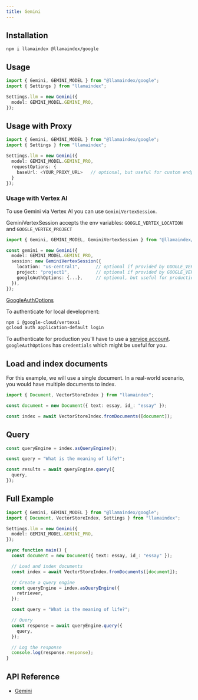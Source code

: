 ```yaml
---
title: Gemini
---
```


## Installation

```package-install
npm i llamaindex @llamaindex/google
```

## Usage

```ts
import { Gemini, GEMINI_MODEL } from "@llamaindex/google";
import { Settings } from "llamaindex";

Settings.llm = new Gemini({
  model: GEMINI_MODEL.GEMINI_PRO,
});
```

## Usage with Proxy

```ts
import { Gemini, GEMINI_MODEL } from "@llamaindex/google";
import { Settings } from "llamaindex";

Settings.llm = new Gemini({
  model: GEMINI_MODEL.GEMINI_PRO,
  requestOptions: {
    baseUrl: <YOUR_PROXY_URL>   // optional, but useful for custom endpoints
  }
});
```

### Usage with Vertex AI

To use Gemini via Vertex AI you can use `GeminiVertexSession`.

GeminiVertexSession accepts the env variables: `GOOGLE_VERTEX_LOCATION` and `GOOGLE_VERTEX_PROJECT`

```ts
import { Gemini, GEMINI_MODEL, GeminiVertexSession } from "@llamaindex/google";

const gemini = new Gemini({
  model: GEMINI_MODEL.GEMINI_PRO,
  session: new GeminiVertexSession({
    location: "us-central1",      // optional if provided by GOOGLE_VERTEX_LOCATION env variable
    project: "project1",          // optional if provided by GOOGLE_VERTEX_PROJECT env variable
    googleAuthOptions: {...},     // optional, but useful for production. It accepts all values from `GoogleAuthOptions`
  }),
});
```

[GoogleAuthOptions](https://github.com/googleapis/google-auth-library-nodejs/blob/main/src/auth/googleauth.ts)

To authenticate for local development:

```bash
npm i @google-cloud/vertexai
gcloud auth application-default login
```

To authenticate for production you'll have to use a [service account](https://cloud.google.com/docs/authentication/). `googleAuthOptions` has `credentials` which might be useful for you.

## Load and index documents

For this example, we will use a single document. In a real-world scenario, you would have multiple documents to index.

```ts
import { Document, VectorStoreIndex } from "llamaindex";

const document = new Document({ text: essay, id_: "essay" });

const index = await VectorStoreIndex.fromDocuments([document]);
```

## Query

```ts
const queryEngine = index.asQueryEngine();

const query = "What is the meaning of life?";

const results = await queryEngine.query({
  query,
});
```

## Full Example

```ts
import { Gemini, GEMINI_MODEL } from "@llamaindex/google";
import { Document, VectorStoreIndex, Settings } from "llamaindex";

Settings.llm = new Gemini({
  model: GEMINI_MODEL.GEMINI_PRO,
});

async function main() {
  const document = new Document({ text: essay, id_: "essay" });

  // Load and index documents
  const index = await VectorStoreIndex.fromDocuments([document]);

  // Create a query engine
  const queryEngine = index.asQueryEngine({
    retriever,
  });

  const query = "What is the meaning of life?";

  // Query
  const response = await queryEngine.query({
    query,
  });

  // Log the response
  console.log(response.response);
}
```

## API Reference

- [Gemini](/docs/api/classes/Gemini)
